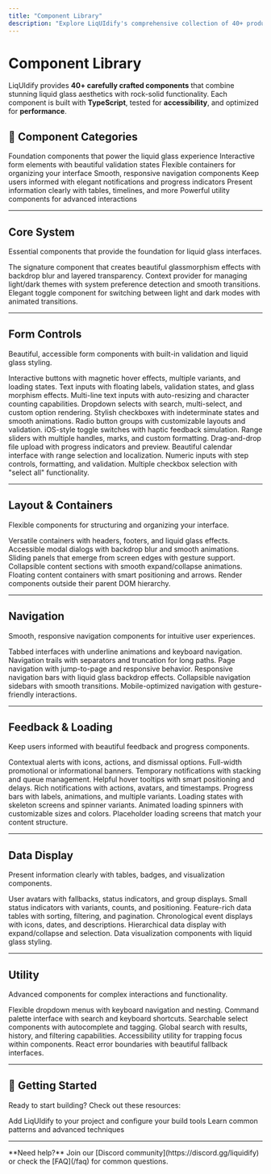 ```yaml
---
title: "Component Library"
description: "Explore LiqUIdify's comprehensive collection of 40+ production-ready React components"
---
```


# Component Library

LiqUIdify provides **40+ carefully crafted components** that combine stunning liquid glass aesthetics with rock-solid functionality. Each component is built with **TypeScript**, tested for **accessibility**, and optimized for **performance**.

## 🎯 Component Categories

<CardGroup cols={2}>
  <Card
    title="Core System"
    icon="cube" 
    href="#core-system"
  >
    Foundation components that power the liquid glass experience
  </Card>
  <Card
    title="Form Controls"
    icon="square-check"
    href="#form-controls"
  >
    Interactive form elements with beautiful validation states
  </Card>
  <Card
    title="Layout & Containers"
    icon="grid-2"
    href="#layout--containers"
  >
    Flexible containers for organizing your interface
  </Card>
  <Card
    title="Navigation"
    icon="compass"
    href="#navigation"
  >
    Smooth, responsive navigation components
  </Card>
  <Card
    title="Feedback & Loading"
    icon="bell"
    href="#feedback--loading"
  >
    Keep users informed with elegant notifications and progress indicators
  </Card>
  <Card
    title="Data Display"
    icon="table"
    href="#data-display"
  >
    Present information clearly with tables, timelines, and more
  </Card>
  <Card
    title="Utility"
    icon="wrench"
    href="#utility"
  >
    Powerful utility components for advanced interactions
  </Card>
</CardGroup>

---

## Core System

Essential components that provide the foundation for liquid glass interfaces.

<CardGroup cols={3}>
  <Card
    title="LiquidGlass"
    href="/components/liquid-glass"
  >
    The signature component that creates beautiful glassmorphism effects with backdrop blur and layered transparency.
  </Card>
  <Card
    title="ThemeProvider"
    href="/components/theme-provider"
  >
    Context provider for managing light/dark themes with system preference detection and smooth transitions.
  </Card>
  <Card
    title="ThemeToggle"
    href="/components/theme-toggle"
  >
    Elegant toggle component for switching between light and dark modes with animated transitions.
  </Card>
</CardGroup>

---

## Form Controls

Beautiful, accessible form components with built-in validation and liquid glass styling.

<CardGroup cols={3}>
  <Card
    title="Button"
    href="/components/button"
  >
    Interactive buttons with magnetic hover effects, multiple variants, and loading states.
  </Card>
  <Card
    title="Input"
    href="/components/input"
  >
    Text inputs with floating labels, validation states, and glass morphism effects.
  </Card>
  <Card
    title="Textarea"
    href="/components/textarea"
  >
    Multi-line text inputs with auto-resizing and character counting capabilities.
  </Card>
  <Card
    title="Select"
    href="/components/select"
  >
    Dropdown selects with search, multi-select, and custom option rendering.
  </Card>
  <Card
    title="Checkbox"
    href="/components/checkbox"
  >
    Stylish checkboxes with indeterminate states and smooth animations.
  </Card>
  <Card
    title="Radio Group"
    href="/components/radio-group"
  >
    Radio button groups with customizable layouts and validation.
  </Card>
  <Card
    title="Switch"
    href="/components/switch"
  >
    iOS-style toggle switches with haptic feedback simulation.
  </Card>
  <Card
    title="Slider"
    href="/components/slider"
  >
    Range sliders with multiple handles, marks, and custom formatting.
  </Card>
  <Card
    title="File Upload"
    href="/components/file-upload"
  >
    Drag-and-drop file upload with progress indicators and preview.
  </Card>
  <Card
    title="Date Picker"
    href="/components/date-picker"
  >
    Beautiful calendar interface with range selection and localization.
  </Card>
  <Card
    title="Number Input"
    href="/components/number-input"
  >
    Numeric inputs with step controls, formatting, and validation.
  </Card>
  <Card
    title="Checkbox Group"
    href="/components/checkbox-group"
  >
    Multiple checkbox selection with "select all" functionality.
  </Card>
</CardGroup>

---

## Layout & Containers

Flexible components for structuring and organizing your interface.

<CardGroup cols={3}>
  <Card
    title="Card"
    href="/components/card"
  >
    Versatile containers with headers, footers, and liquid glass effects.
  </Card>
  <Card
    title="Modal"
    href="/components/modal"
  >
    Accessible modal dialogs with backdrop blur and smooth animations.
  </Card>
  <Card
    title="Drawer"
    href="/components/drawer"
  >
    Sliding panels that emerge from screen edges with gesture support.
  </Card>
  <Card
    title="Accordion"
    href="/components/accordion"
  >
    Collapsible content sections with smooth expand/collapse animations.
  </Card>
  <Card
    title="Popover"
    href="/components/popover"
  >
    Floating content containers with smart positioning and arrows.
  </Card>
  <Card
    title="Portal"
    href="/components/portal"
  >
    Render components outside their parent DOM hierarchy.
  </Card>
</CardGroup>

---

## Navigation

Smooth, responsive navigation components for intuitive user experiences.

<CardGroup cols={3}>
  <Card
    title="Tabs"
    href="/components/tabs"
  >
    Tabbed interfaces with underline animations and keyboard navigation.
  </Card>
  <Card
    title="Breadcrumbs"
    href="/components/breadcrumbs"
  >
    Navigation trails with separators and truncation for long paths.
  </Card>
  <Card
    title="Pagination"
    href="/components/pagination"
  >
    Page navigation with jump-to-page and responsive behavior.
  </Card>
  <Card
    title="Navbar"
    href="/components/navbar"
  >
    Responsive navigation bars with liquid glass backdrop effects.
  </Card>
  <Card
    title="Sidebar"
    href="/components/sidebar"
  >
    Collapsible navigation sidebars with smooth transitions.
  </Card>
  <Card
    title="Mobile Nav"
    href="/components/mobile-nav"
  >
    Mobile-optimized navigation with gesture-friendly interactions.
  </Card>
</CardGroup>

---

## Feedback & Loading

Keep users informed with beautiful feedback and progress components.

<CardGroup cols={3}>
  <Card
    title="Alert"
    href="/components/alert"
  >
    Contextual alerts with icons, actions, and dismissal options.
  </Card>
  <Card
    title="Banner"
    href="/components/banner"
  >
    Full-width promotional or informational banners.
  </Card>
  <Card
    title="Toast"
    href="/components/toast"
  >
    Temporary notifications with stacking and queue management.
  </Card>
  <Card
    title="Tooltip"
    href="/components/tooltip"
  >
    Helpful hover tooltips with smart positioning and delays.
  </Card>
  <Card
    title="Notification"
    href="/components/notification"
  >
    Rich notifications with actions, avatars, and timestamps.
  </Card>
  <Card
    title="Progress"
    href="/components/progress"
  >
    Progress bars with labels, animations, and multiple variants.
  </Card>
  <Card
    title="Loading"
    href="/components/loading"
  >
    Loading states with skeleton screens and spinner variants.
  </Card>
  <Card
    title="Spinner"
    href="/components/spinner"
  >
    Animated loading spinners with customizable sizes and colors.
  </Card>
  <Card
    title="Skeleton"
    href="/components/skeleton"
  >
    Placeholder loading screens that match your content structure.
  </Card>
</CardGroup>

---

## Data Display

Present information clearly with tables, badges, and visualization components.

<CardGroup cols={3}>
  <Card
    title="Avatar"
    href="/components/avatar"
  >
    User avatars with fallbacks, status indicators, and group displays.
  </Card>
  <Card
    title="Badge"
    href="/components/badge"
  >
    Small status indicators with variants, counts, and positioning.
  </Card>
  <Card
    title="Table"
    href="/components/table"
  >
    Feature-rich data tables with sorting, filtering, and pagination.
  </Card>
  <Card
    title="Timeline"
    href="/components/timeline"
  >
    Chronological event displays with icons, dates, and descriptions.
  </Card>
  <Card
    title="Tree View"
    href="/components/tree-view"
  >
    Hierarchical data display with expand/collapse and selection.
  </Card>
  <Card
    title="Chart"
    href="/components/chart"
  >
    Data visualization components with liquid glass styling.
  </Card>
</CardGroup>

---

## Utility

Advanced components for complex interactions and functionality.

<CardGroup cols={3}>
  <Card
    title="Dropdown"
    href="/components/dropdown"
  >
    Flexible dropdown menus with keyboard navigation and nesting.
  </Card>
  <Card
    title="Command"
    href="/components/command"
  >
    Command palette interface with search and keyboard shortcuts.
  </Card>
  <Card
    title="Combobox"
    href="/components/combobox"
  >
    Searchable select components with autocomplete and tagging.
  </Card>
  <Card
    title="Search"
    href="/components/search"
  >
    Global search with results, history, and filtering capabilities.
  </Card>
  <Card
    title="Focus Trap"
    href="/components/focus-trap"
  >
    Accessibility utility for trapping focus within components.
  </Card>
  <Card
    title="Error Boundary"
    href="/components/error-boundary"
  >
    React error boundaries with beautiful fallback interfaces.
  </Card>
</CardGroup>

---

## 🚀 Getting Started

Ready to start building? Check out these resources:

<CardGroup cols={2}>
  <Card
    title="Installation Guide"
    icon="download"
    href="/getting-started/installation"
  >
    Add LiqUIdify to your project and configure your build tools
  </Card>
  <Card
    title="Component Recipes"
    icon="utensils"
    href="/guides/recipes"
  >
    Learn common patterns and advanced techniques
  </Card>
</CardGroup>

---

<Note>
  **Need help?** Join our [Discord community](https://discord.gg/liquidify) or check the [FAQ](/faq) for common questions.
</Note>

